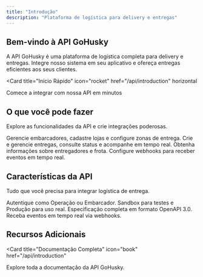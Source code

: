 ```yaml
---
title: "Introdução"
description: "Plataforma de logística para delivery e entregas"
---
```


## Bem-vindo à API GoHusky

A API GoHusky é uma plataforma de logística completa para delivery e entregas. Integre nosso sistema em seu aplicativo e ofereça entregas eficientes aos seus clientes.

<Card
  title="Início Rápido"
  icon="rocket"
  href="/api/introduction"
  horizontal
>
  Comece a integrar com nossa API em minutos
</Card>

## O que você pode fazer

Explore as funcionalidades da API e crie integrações poderosas.

<Columns cols={2}>
  <Card
    title="Embarcadores"
    icon="store"
    href="/api/embarcadores/create-store"
  >
    Gerencie embarcadores, cadastre lojas e configure zonas de entrega.
  </Card>
  <Card
    title="Entregas"
    icon="truck"
    href="/api/entregas/create-order-list"
  >
    Crie e gerencie entregas, consulte status e acompanhe em tempo real.
  </Card>
  <Card
    title="Entregadores"
    icon="id-card"
    href="/api/entregadores/get-fleet-details"
  >
    Obtenha informações sobre entregadores e frota.
  </Card>
  <Card
    title="Notificações"
    icon="bell"
    href="/api/webhook/create-notification"
  >
    Configure webhooks para receber eventos em tempo real.
  </Card>
</Columns>

## Características da API

Tudo que você precisa para integrar logística de entrega.

<Columns cols={2}>
  <Card
    title="Autenticação"
    icon="key"
    href="/api/autenticacao"
  >
    Autentique como Operação ou Embarcador.
  </Card>
  <Card
    title="Ambientes"
    icon="flask"
    href="/api/introduction"
  >
    Sandbox para testes e Produção para uso real.
  </Card>
  <Card
    title="OpenAPI"
    icon="code"
    href="/api/openapi.json"
  >
    Especificação completa em formato OpenAPI 3.0.
  </Card>
  <Card
    title="Webhooks"
    icon="webhook"
    href="/api/webhook/create-notification"
  >
    Receba eventos em tempo real via webhooks.
  </Card>
</Columns>

## Recursos Adicionais

<Card
  title="Documentação Completa"
  icon="book"
  href="/api/introduction"
>
  Explore toda a documentação da API GoHusky.
</Card>
